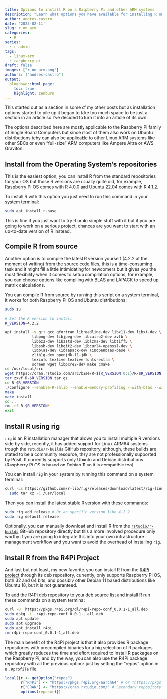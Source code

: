 ```yaml
---
title: Options to install R on a Raspberry Pi and other ARM systems
description: "Learn what options you have available for installing R on the Raspberry Pi SBC and other ARM systems."
author: andres-castro
date: '2023-02-11'
slug: r_on_arm
categories:
  - R
series: 
  - r-admin
tags:
  - linux-arm
  - raspberry-pi
draft: false
images: ["r_on_arm.png"]
authors: ["andres-castro"]
output:
  blogdown::html_page:
    toc: true
    highlight: zenburn
---
```


This started out as a section in some of my other posts but as installation options started to pile up it began to take too much space to be just a section in an article so I've decided to turn it into an article of its own.

The options described here are mostly applicable to the Raspberry Pi family of Single Board Computers but since most of them also work on Ubuntu distributions tehy can also be applicable to other Linux ARM systems like other SBCs or even "full-size" ARM computers like Ampere Altra or AWS Graviton.

## Install from the Operating System's repositories

This is the easiest option, you can install R from the standard repositories for your OS but those R versions are usually quite old, for example, Raspberry Pi OS comes with R 4.0.0 and Ubuntu 22.04 comes with R 4.1.2. 

To install R with this option you just need to run this command in your system terminal:

```bash
sudo apt install r-base
```

This is fine if you just want to try R or do simple stuff with it but if you are going to work on a serious project, chances are you want to start with an up-to-date version of R instead.

## Compile R from source

Another option is to compile the latest R version yourself (4.2.2 at the moment of writing) from the source code files, this is a time-consuming task and it might fill a little intimidating for newcomers but it gives you the most flexibility when it comes to setup compilation options, for example, you can choose options like compiling with BLAS and LAPACK to speed up matrix calculations.

You can compile R from source by running this script on a system terminal, it works for both Raspberry Pi OS and Ubuntu distributions:

```bash
sudo su
    
# Set the R version to install
R_VERSION=4.2.2

apt install -y g++ gcc gfortran libreadline-dev libx11-dev libxt-dev \
            libpng-dev libjpeg-dev libcairo2-dev xvfb \
            libbz2-dev libzstd-dev liblzma-dev libtiff5 \
            libssh-dev libgit2-dev libcurl4-openssl-dev \
            libblas-dev liblapack-dev libopenblas-base \
            zlib1g-dev openjdk-11-jdk \
            texinfo texlive texlive-fonts-extra \
            screen wget libpcre2-dev make cmake
cd /usr/local/src
wget https://cran.rstudio.com/src/base/R-${R_VERSION:0:1}/R-$R_VERSION.tar.gz
tar zxvf R-$R_VERSION.tar.gz
cd R-$R_VERSION
./configure --enable-R-shlib --enable-memory-profiling --with-blas --with-lapack #BLAS and LAPACK are optional
make
make install
cd ..
rm -rf R-$R_VERSION*
exit
```

## Install R using rig

`rig` is an R installation manager that allows you to install multiple R versions side by side, recently, it has added support for Linux ARM64 systems trough the `rstudio/r-builds` GitHub repository, although, these builds are stated to be a community resource, they are not professionally supported by Posit. It currently supports only Ubuntu and Debian distributions (Raspberry Pi OS is based on Debian 11 so it is compatible too).

You can install `rig` in your system by running this command on a system terminal:

```bash
curl -Ls https://github.com/r-lib/rig/releases/download/latest/rig-linux-arm64-latest.tar.gz |
  sudo tar xz -C /usr/local
```

Then you can install the latest stable R version with these commands:

```bash
sudo rig add release # Or an specific version like 4.2.2
sudo rig default release
```

Optionally, you can manually download and install R from the [`rstudio/r-builds`](https://github.com/rstudio/r-builds) GitHub repository directly but this a more involved procedure only worthy if you are going to integrate this into your own infrastructure management workflow and you want to avoid the overhead of installing `rig`.

## Install R from the R4Pi Project

And last but not least, my new favorite, you can install R from the [R4Pi project](https://r4pi.org/ "R for the Raspberry Pi") through its deb repository, currently, only supports Raspberry Pi OS, both 32 and 64 bits, and possibly other Debian 11 based distributions like Ubuntu 18, but it is not guaranteed.

To add the R4Pi deb repository to your deb source list and install R run these commands on a system terminal:

```bash
curl -O  https://pkgs.r4pi.org/dl/r4pi-repo-conf_0.0.1-1_all.deb
sudo dpkg -i  r4pi-repo-conf_0.0.1-1_all.deb
sudo apt update
sudo apt upgrade
sudo apt install r4pi
rm r4pi-repo-conf_0.0.1-1_all.deb
```

The main benefit of the R4Pi project is that it also provides R package repositories with precompiled binaries for a big selection of R packages which greatly reduces the time and effort required to install R packages on the Raspberry Pi, and by the way, you can also use the R4Pi package repository with all the previous options just by setting the "repos" option in a `.Rprofile` file.

```r
local({r <- getOption("repos")
       r["R4Pi"] <- "https://pkgs.r4pi.org/aarch64" # or "https://pkgs.r4pi.org/" for 32-bit systems
       r["CRAN"] <- "https://cran.rstudio.com/" # Secondary repository for when no binary is available
       options(repos=r)})
```
